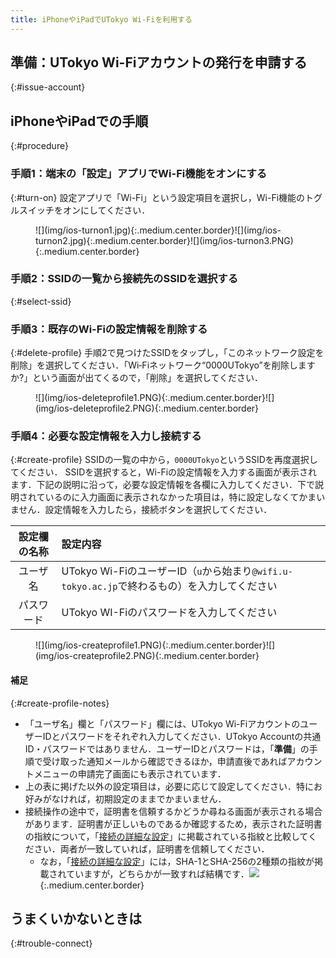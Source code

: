 ```yaml
---
title: iPhoneやiPadでUTokyo Wi-Fiを利用する
---
```


<Intro kindOfTerminal="iPhoneやiPad" confirmedTerminal="（iOS 16.5が搭載されたiPhoneSE（第2世代））"/>

## 準備：UTokyo Wi-Fiアカウントの発行を申請する
{:#issue-account}
<IssueAccount />

## iPhoneやiPadでの手順
{:#procedure}
### 手順1：端末の「設定」アプリでWi-Fi機能をオンにする
{:#turn-on}
設定アプリで「Wi-Fi」という設定項目を選択し，Wi-Fi機能のトグルスイッチをオンにしてください．
<figure class="gallery">![](img/ios-turnon1.jpg){:.medium.center.border}![](img/ios-turnon2.jpg){:.medium.center.border}![](img/ios-turnon3.PNG){:.medium.center.border}</figure>

### 手順2：SSIDの一覧から接続先のSSIDを選択する
{:#select-ssid}
<SelectSsid  userIdField="ユーザ名"/>

### 手順3：既存のWi-Fiの設定情報を削除する
{:#delete-profile}
<DeleteProfile  userIdField="ユーザ名"/>
手順2で見つけたSSIDをタップし，「このネットワーク設定を削除」を選択してください．「Wi‑Fiネットワーク“0000UTokyo”を削除しますか?」という画面が出てくるので，「削除」を選択してください．
<figure class="gallery">![](img/ios-deleteprofile1.PNG){:.medium.center.border}![](img/ios-deleteprofile2.PNG){:.medium.center.border}</figure>

### 手順4：必要な設定情報を入力し接続する
{:#create-profile}
SSIDの一覧の中から，`0000UTokyo`というSSIDを再度選択してください．
SSIDを選択すると，Wi-Fiの設定情報を入力する画面が表示されます．下記の説明に沿って，必要な設定情報を各欄に入力してください．下で説明されているのに入力画面に表示されなかった項目は，特に設定しなくてかまいません．設定情報を入力したら，接続ボタンを選択してください．

| 設定欄の名称      | 設定内容     |
| :-----------: | :------------------- |
| ユーザ名       | UTokyo Wi-FiのユーザーID（`u`から始まり`@wifi.u-tokyo.ac.jp`で終わるもの）を入力してください |
| パスワード       | UTokyo WI-Fiのパスワードを入力してください      |

<figure class="gallery">![](img/ios-createprofile1.PNG){:.medium.center.border}![](img/ios-createprofile2.PNG){:.medium.center.border}</figure>

#### 補足
{:#create-profile-notes}
* 「ユーザ名」欄と「パスワード」欄には、UTokyo Wi-FiアカウントのユーザーIDとパスワードをそれぞれ入力してください．UTokyo Accountの共通ID・パスワードではありません．ユーザーIDとパスワードは，「**準備**」の手順で受け取った通知メールから確認できるほか，申請直後であればアカウントメニューの申請完了画面にも表示されています．
* 上の表に掲げた以外の設定項目は，必要に応じて設定してください．特にお好みがなければ，初期設定のままでかまいません．
* 接続操作の途中で，証明書を信頼するかどうか尋ねる画面が表示される場合があります．証明書が正しいものであるか確認するため，表示された証明書の指紋について，「[接続の詳細な設定](/utokyo_wifi/#connect-configuration)」に掲載されている指紋と比較してください．両者が一致していれば，証明書を信頼してください．
    * なお，「[接続の詳細な設定](/utokyo_wifi/#connect-configuration)」には，SHA-1とSHA-256の2種類の指紋が掲載されていますが，どちらかが一致すれば結構です．![](img/ios-certificate.PNG){:.medium.center.border}

## うまくいかないときは
{:#trouble-connect}
<TroubleConnect />